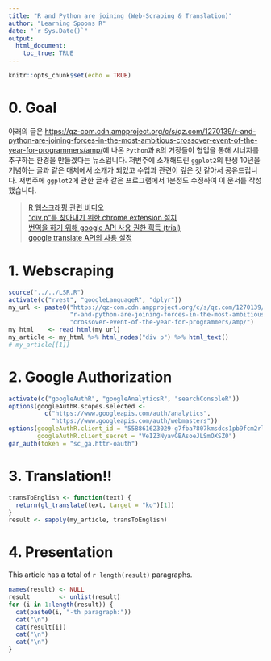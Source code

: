 ---
title: "R and Python are joining (Web-Scraping & Translation)"
author: "Learning Spoons R"
date: "`r Sys.Date()`"
output: 
  html_document:
    toc_true: TRUE
---

```{r setup, include=FALSE}
knitr::opts_chunk$set(echo = TRUE)
```

# 0. Goal  

아래의 글은 <https://qz-com.cdn.ampproject.org/c/s/qz.com/1270139/r-and-python-are-joining-forces-in-the-most-ambitious-crossover-event-of-the-year-for-programmers/amp/>에 나온 `Python`과 `R`의 거장들이 협업을 통해 시너지를 추구하는 환경을 만들겠다는 뉴스입니다.  저번주에 소개해드린 `ggplot2`의 탄생 10년을 기념하는 글과 같은 매체에서 소개가 되었고 수업과 관련이 깊은 것 같아서 공유드립니다.  저번주에 `ggplot2`에 관한 글과 같은 프로그램에서 1분정도 수정하여 이 문서를 작성했습니다.  

> [R 웹스크래핑 관련 비디오](https://www.youtube.com/watch?v=MFQTHrCiAxA)     
> ["div p"를 찾아내기 위한 chrome extension 설치](www.selectorgadget.com)    
> [번역을 하기 위해 google API 사용 권한 획득 (trial)](https://cloud.google.com/translate/)  
> [google translate API의 사용 설정](https://www.youtube.com/watch?v=6wlzeDaIGtw)  

# 1. Webscraping  

```{r, message=FALSE}
source("../../LSR.R")
activate(c("rvest", "googleLanguageR", "dplyr"))
my_url <- paste0("https://qz-com.cdn.ampproject.org/c/s/qz.com/1270139/",
                 "r-and-python-are-joining-forces-in-the-most-ambitious-",
                 "crossover-event-of-the-year-for-programmers/amp/")
my_html    <- read_html(my_url)
my_article <- my_html %>% html_nodes("div p") %>% html_text()
# my_article[[1]]
```

# 2. Google Authorization  

```{r, message = FALSE, results='hide'}
activate(c("googleAuthR", "googleAnalyticsR", "searchConsoleR"))
options(googleAuthR.scopes.selected <- 
          c("https://www.googleapis.com/auth/analytics", 
            "https://www.googleapis.com/auth/webmasters"))
options(googleAuthR.client_id = "558861623029-g7fba7807kmsdcs1pb9fcm2rlk78mint.apps.googleusercontent.com",
        googleAuthR.client_secret = "VeIZ3NyavGBAsoeJLSmOXSZ0")
gar_auth(token = "sc_ga.httr-oauth")
```

# 3. Translation!!  

```{r, message = FALSE}
transToEnglish <- function(text) {
  return(gl_translate(text, target = "ko")[1])
}
result <- sapply(my_article, transToEnglish)
```

# 4. Presentation  

This article has a total of `r length(result)` paragraphs.  

```{r, comment = ""}
names(result) <- NULL
result        <- unlist(result)
for (i in 1:length(result)) {
  cat(paste0(i, "-th paragraph:"))
  cat("\n")
  cat(result[i])
  cat("\n")
  cat("\n")
}
```